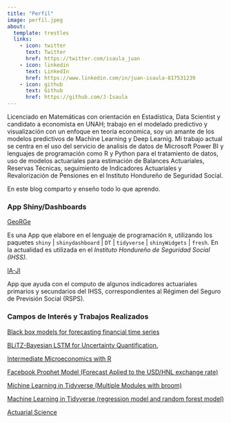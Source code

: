 ---
title: "Perfil"
image: perfil.jpeg
about:
  template: trestles
  links:
    - icon: twitter
      text: Twitter
      href: https://twitter.com/isaula_juan
    - icon: linkedin
      text: LinkedIn
      href: https://www.linkedin.com/in/juan-isaula-817531239
    - icon: github
      text: Github
      href: https://github.com/J-Isaula
---

::: justify
Licenciado en Matemáticas con orientación en Estadística, Data Scientist y candidato a economista en UNAH; trabajo en el modelado predictivo y visualización con un enfoque en teoría economica, soy un amante de los modelos predictivos de Machine Learning y Deep Learnig. Mi trabajo actual se centra en el uso del servicio de analisis de datos de Microsoft Power BI y lenguajes de programación como R y Python para el tratamiento de datos, uso de modelos actuariales para estimación de Balances Actuariales, Reservas Técnicas, seguimiento de Indicadores Actuariales y Revalorización de Pensiones en el Instituto Hondureño de Seguridad Social.
:::

En este blog comparto y enseño todo lo que aprendo.

### **App Shiny/Dashboards**

[GeoRGe](https://juanisaula.shinyapps.io/GeorGE/?_ga=2.82240022.1240928687.1675353549-1442211681.1673756750)

Es una App que elabore en el lenguaje de programación `R`, utilizando los paquetes `shiny` \| `shinydashboard` \| `DT` \| `tidyverse` \| `shinyWidgets` \| `fresh`. En la actualidad es utilizada en el *Instituto Hondureño de Seguridad Social (IHSS).*

[IA-JI](https://juanisaula.shinyapps.io/IAIHSS/?_ga=2.183163558.1415305719.1677687400-1442211681.1673756750)

App que ayuda con el computo de algunos indicadores actuariales primarios y secundarios del IHSS, correspondientes al Régimen del Seguro de Previsión Social (RSPS).

### **Campos de Interés y Trabajos Realizados**

[Black box models for forecasting financial time series](https://github.com/J-Isaula/Modelos-de-Caja-Negra)

[BLiTZ-Bayesian LSTM for Uncertainty Quantification.](https://medium.com/@juanisaula487/lstm-bayesiano-para-cuantificación-de-incertidumbre-10b06a33370d)

[Intermediate Microeconomics with R](https://medium.com/@juanisaula487/microeconomía-intermedia-con-r-ad1c5c5a8909)

[Facebook Prophet Model (Forecast Aplied to the USD/HNL exchange rate)](https://rpubs.com/Juan-Isaula/986679)

[Michine Learning in Tidyverse (Multiple Modules with broom)](https://rpubs.com/Juan-Isaula/982033)

[Machine Learning in Tidyverse (regression model and random forest model)](https://rpubs.com/Juan-Isaula/993285)

[Actuarial Science](https://juanisaula.blogspot.com/2022/09/mortality-tables-with-r.html)
